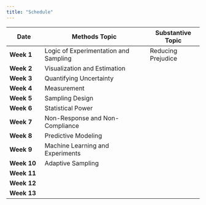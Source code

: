 ```yaml
---
title: "Schedule"
---
```


| Date        | Methods Topic                         | Substantive Topic  |
|-------------|---------------------------------------|--------------------|
| **Week 1**  | Logic of Experimentation and Sampling | Reducing Prejudice |
| **Week 2**  | Visualization and Estimation          |                    |
| **Week 3**  | Quantifying Uncertainty               |                    |
| **Week 4**  | Measurement                           |                    |
| **Week 5**  | Sampling Design                       |                    |
| **Week 6**  | Statistical Power                     |                    |
| **Week 7**  | Non-Response and Non-Compliance       |                    |
| **Week 8**  | Predictive Modeling                   |                    |
| **Week 9**  | Machine Learning and Experiments      |                    |
| **Week 10** | Adaptive Sampling                     |                    |
| **Week 11** |                                       |                    |
| **Week 12** |                                       |                    |
| **Week 13** |                                       |                    |
